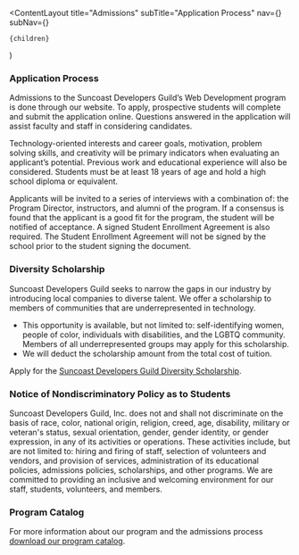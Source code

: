 
  <ContentLayout
    title="Admissions"
    subTitle="Application Process"
    nav={<AcademyNavigation />}
    subNav={<AdmissionsNavigation />}
  >
    {children}
  </ContentLayout>
)

### Application Process

Admissions to the Suncoast Developers Guild’s Web Development program is done through our website. To apply, prospective students will complete and submit the application online. Questions answered in the application will assist faculty and staff in considering candidates.

Technology-oriented interests and career goals, motivation, problem solving skills, and creativity will be primary indicators when evaluating an applicant’s potential. Previous work and educational experience will also be considered. Students must be at least 18 years of age and hold a high school diploma or equivalent.

Applicants will be invited to a series of interviews with a combination of: the Program Director, instructors, and alumni of the program. If a consensus is found that the applicant is a good fit for the program, the student will be notified of acceptance. A signed Student Enrollment Agreement is also required. The Student Enrollment Agreement will not be signed by the school prior to the student signing the document.

### Diversity Scholarship

Suncoast Developers Guild seeks to narrow the gaps in our industry by introducing local companies to diverse talent. We offer a scholarship to members of communities that are underrepresented in technology.

- This opportunity is available, but not limited to: self-identifying women, people of color, individuals with disabilities, and the LGBTQ community. Members of all underrepresented groups may apply for this scholarship.
- We will deduct the scholarship amount from the total cost of tuition.

Apply for the [Suncoast Developers Guild Diversity Scholarship](/academy/diversity).

### Notice of Nondiscriminatory Policy as to Students

Suncoast Developers Guild, Inc. does not and shall not discriminate on the basis of race, color, national origin, religion, creed, age, disability, military or veteran's status, sexual orientation, gender, gender identity, or gender expression, in any of its activities or operations. These activities include, but are not limited to: hiring and firing of staff, selection of volunteers and vendors, and provision of services, administration of its educational policies, admissions policies, scholarships, and other programs. We are committed to providing an inclusive and welcoming environment for our staff, students, volunteers, and members.

### Program Catalog

For more information about our program and the admissions process [download our program catalog](/academy/catalog).
